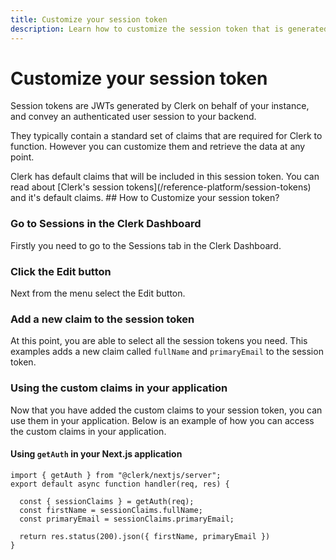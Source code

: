```yaml
---
title: Customize your session token
description: Learn how to customize the session token that is generated for you by Clerk.
---
```



# Customize your session token
Session tokens are JWTs generated by Clerk on behalf of your instance, and convey an authenticated user session to your backend.

They typically contain a standard set of claims that are required for Clerk to function. However you can customize them and retrieve the data at any point.

<Callout type="info">
Clerk has default claims that will be included in this session token. You can read about [Clerk's session tokens](/reference-platform/session-tokens) and it's default claims.
</Callout>
## How to Customize your session token?

<Steps>

### Go to Sessions in the Clerk Dashboard

Firstly you need to go to the Sessions tab in the Clerk Dashboard.
<Images
src="/images/advance/session-tokens/clerk-session.png"
width={3024}
height={1748}
alt="Clerk Dashboard with a session token"
/>

### Click the Edit button

Next from the menu select the Edit button.

<Images
src="/images/advance/session-tokens/clerk-session-edit.png"
width={3024}
height={1748}
alt="Clerk Dashboard with an arrow pointing to the edit"
/>

### Add a new claim to the session token

At this point, you are able to select all the session tokens you need. This examples adds a new claim called `fullName` and `primaryEmail` to the session token.

<Images
src="/images/advance/session-tokens/custom-session-example.png"
width={3024}
height={1748}
alt="Clerk Dashboard showing the custom claim modal"
/>

### Using the custom claims in your application

Now that you have added the custom claims to your session token, you can use them in your application. Below is an example of how you can access the custom claims in your application.

#### Using `getAuth` in your Next.js application

```tsx copy fileName=pages/api/example.ts
import { getAuth } from "@clerk/nextjs/server";
export default async function handler(req, res) {

  const { sessionClaims } = getAuth(req);
  const firstName = sessionClaims.fullName;
  const primaryEmail = sessionClaims.primaryEmail;

  return res.status(200).json({ firstName, primaryEmail })
}
```

</Steps>
